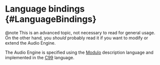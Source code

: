 
# Language bindings {#LanguageBindings}

@note
    This is an advanced topic, not necessary to read for general usage. On the other hand, you *should* probably read
    it if you want to modify or extend the Audio Engine.

The Audio Engine is specified using the [Modulo](https://github.com/hanshoglund/modulo) description language
and implemented in the [C99](http://en.wikipedia.org/wiki/C99) language.

